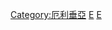 {{Catnav|頁面分類|地理|国家|非洲国家|厄利垂亞}}
{{Catnav|頁面分類|各種主題的頁面分類|按國家分類|各國地理|各國城市}}
{{Commons category|Cities in Eritrea}}

[[Category:厄利垂亞|Category:厄利垂亞]]
[[Category:各國城市|E]]
[[Category:非洲城市|E]]